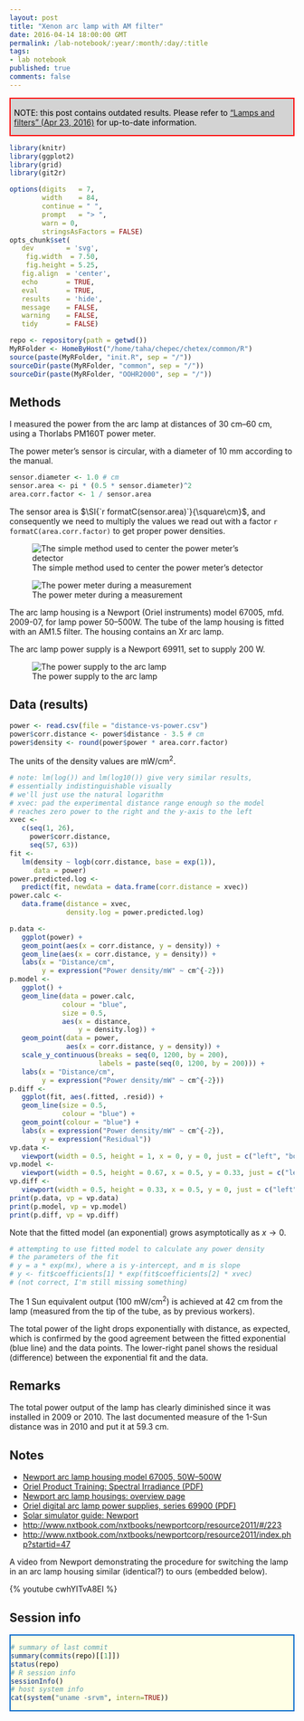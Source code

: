 ```yaml
---
layout: post
title: "Xenon arc lamp with AM filter"
date: 2016-04-14 18:00:00 GMT
permalink: /lab-notebook/:year/:month/:day/:title
tags:
- lab notebook
published: true
comments: false
---
```



<div style="border: 2px solid red; padding-left: 6px; padding-top: 2px; background-color: #D3D3D3; color: black;">
   NOTE: this post contains outdated results. Please refer to ["Lamps and filters" (Apr 23, 2016)]({{ site.url }}/lab-notebook/2016/04/23/lamps-filters) for up-to-date information.
</div>



```r
library(knitr)
library(ggplot2)
library(grid)
library(git2r)
```

```r
options(digits   = 7,
        width    = 84,
        continue = " ",
        prompt   = "> ",
        warn = 0,
        stringsAsFactors = FALSE)
opts_chunk$set(
   dev        = 'svg',
	fig.width  = 7.50,
	fig.height = 5.25,
   fig.align  = 'center',
   echo       = TRUE,
   eval       = TRUE,
   results    = 'hide',
   message    = FALSE,
   warning    = FALSE,
   tidy       = FALSE)
```

```r
repo <- repository(path = getwd())
MyRFolder <- HomeByHost("/home/taha/chepec/chetex/common/R")
source(paste(MyRFolder, "init.R", sep = "/"))
sourceDir(paste(MyRFolder, "common", sep = "/"))
sourceDir(paste(MyRFolder, "OOHR2000", sep = "/"))
```


## Methods

I measured the power from the arc lamp at distances of $\SIrange{30}{60}{\cm}$, using a Thorlabs PM160T power meter.


The power meter's sensor is circular, with a diameter of $\SI{10}{\mm}$ according to the manual.


```r
sensor.diameter <- 1.0 # cm
sensor.area <- pi * (0.5 * sensor.diameter)^2
area.corr.factor <- 1 / sensor.area
```

The sensor area is $\SI{`r formatC(sensor.area)`}{\square\cm}$, and consequently we need to multiply the values we read out with a factor `r formatC(area.corr.factor)` to get proper power densities.

![The simple method used to center the power meter's detector]({{site.url}}/assets/images/lnb-160414/power-meter-positioning.jpg)

![The power meter during a measurement]({{site.url}}/assets/images/lnb-160414/power-meter-measuring.jpg)


The arc lamp housing is a Newport (Oriel instruments) model 67005, mfd. 2009-07, for lamp power 50--500W.  The tube of the lamp housing is fitted with an AM1.5 filter.
The housing contains an Xr arc lamp.

The arc lamp power supply is a Newport 69911, set to supply $\SI{200}{\watt}$.

![The power supply to the arc lamp]({{site.url}}/assets/images/lnb-160414/arc-lamp-power-supply.jpg)




## Data (results)

```r
power <- read.csv(file = "distance-vs-power.csv")
power$corr.distance <- power$distance - 3.5 # cm
power$density <- round(power$power * area.corr.factor)
```

The units of the density values are $\si{\milli\watt\per\square\cm}$.

```r
# note: lm(log()) and lm(log10()) give very similar results,
# essentially indistinguishable visually
# we'll just use the natural logarithm
# xvec: pad the experimental distance range enough so the model
# reaches zero power to the right and the y-axis to the left
xvec <-
   c(seq(1, 26),
     power$corr.distance,
     seq(57, 63))
fit <-
   lm(density ~ logb(corr.distance, base = exp(1)),
      data = power)
power.predicted.log <-
   predict(fit, newdata = data.frame(corr.distance = xvec))
power.calc <-
   data.frame(distance = xvec,
              density.log = power.predicted.log)
```


```r
p.data <-
   ggplot(power) +
   geom_point(aes(x = corr.distance, y = density)) +
   geom_line(aes(x = corr.distance, y = density)) +
   labs(x = "Distance/cm",
        y = expression("Power density/mW" ~ cm^{-2}))
p.model <-
   ggplot() +
   geom_line(data = power.calc,
             colour = "blue",
             size = 0.5,
             aes(x = distance,
                 y = density.log)) +
   geom_point(data = power,
              aes(x = corr.distance, y = density)) +
   scale_y_continuous(breaks = seq(0, 1200, by = 200),
                      labels = paste(seq(0, 1200, by = 200))) +
   labs(x = "Distance/cm",
        y = expression("Power density/mW" ~ cm^{-2}))
p.diff <-
   ggplot(fit, aes(.fitted, .resid)) +
   geom_line(size = 0.5,
             colour = "blue") +
   geom_point(colour = "blue") +
   labs(x = expression("Power density/mW" ~ cm^{-2}),
        y = expression("Residual"))
vp.data <-
   viewport(width = 0.5, height = 1, x = 0, y = 0, just = c("left", "bottom"))
vp.model <-
   viewport(width = 0.5, height = 0.67, x = 0.5, y = 0.33, just = c("left", "bottom"))
vp.diff <-
   viewport(width = 0.5, height = 0.33, x = 0.5, y = 0, just = c("left", "bottom"))
print(p.data, vp = vp.data)
print(p.model, vp = vp.model)
print(p.diff, vp = vp.diff)
```

Note that the fitted model (an exponential) grows asymptotically as $x \rightarrow 0$.

```r
# attempting to use fitted model to calculate any power density
# the parameters of the fit
# y = a * exp(mx), where a is y-intercept, and m is slope
# y <- fit$coefficients[1] * exp(fit$coefficients[2] * xvec)
# (not correct, I'm still missing something)
```


The 1 Sun equivalent output ($\SI{100}{\mW\per\square\cm}$) is achieved at $\SI{42}{\cm}$ from the lamp (measured from the tip of the tube, as by previous workers).

The total power of the light drops exponentially with distance, as expected, which is confirmed by the good agreement between the fitted exponential (blue line) and the data points. The lower-right panel shows the residual (difference) between the exponential fit and the data.




## Remarks

The total power output of the lamp has clearly diminished since it was installed in 2009 or 2010. The last documented measure of the 1-Sun distance was in 2010 and put it at $\SI{59.3}{\cm}$.




## Notes

- [Newport arc lamp housing model 67005, 50W--500W](http://search.newport.com/?x1=sku&q1=67005)
- [Oriel Product Training:  Spectral Irradiance (PDF)](http://assets.newport.com/webDocuments-EN/images/Light_Sources.pdf)
- [Newport arc lamp housings: overview page](http://www.newport.com/Research-Arc-Lamp-Housings/379146/1033/info.aspx)
- [Oriel digital arc lamp power supplies, series 69900 (PDF)](http://assets.newport.com/pdfs/e5341.pdf)
- [Solar simulator guide: Newport](http://www.newport.com/Solar-Simulator-Guide/1016231/1033/content.aspx)
- [http://www.nxtbook.com/nxtbooks/newportcorp/resource2011/#/223](http://www.nxtbook.com/nxtbooks/newportcorp/resource2011/#/223)
- [http://www.nxtbook.com/nxtbooks/newportcorp/resource2011/index.php?startid=47](http://www.nxtbook.com/nxtbooks/newportcorp/resource2011/index.php?startid=47)

A video from Newport demonstrating the procedure for switching the lamp in an arc lamp housing similar (identical?) to ours (embedded below).

{% youtube cwhYITvA8EI %}







## Session info

<div style="border: 2px solid #0066CC; padding-left: 0px; padding-top: 0px; background-color:  #ffffe6; color: black;">

```r
# summary of last commit
summary(commits(repo)[[1]])
status(repo)
# R session info
sessionInfo()
# host system info 
cat(system("uname -srvm", intern=TRUE))
```

</div>



